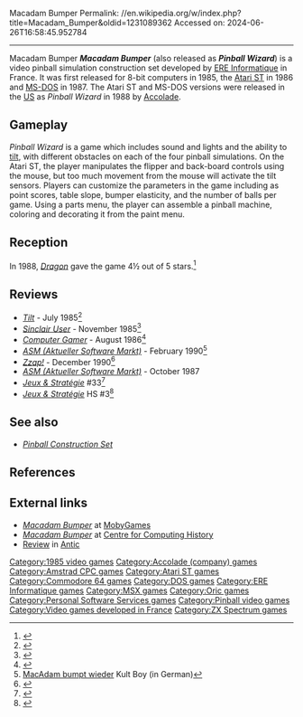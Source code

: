 Macadam Bumper
Permalink: //en.wikipedia.org/w/index.php?title=Macadam_Bumper&oldid=1231089362
Accessed on: 2024-06-26T16:58:45.952784



------
Macadam Bumper
{{Short description|1985 video game}}
{{Infobox VG
| title        = Macadam Bumper
| image        = Macadam Bumper Coverart.png
| caption      = C64 budget reissue
| designer     = Remi Herbulot
| developer    = [[ERE Informatique]]
| publisher    = ERE Informatique (France)<br />[[Personal Software Services]] (UK)<br />[[Accolade (company)|Accolade]] (US)
| series       = 
| engine       = 
| released     = {{vgrelease|EU|1985}}{{vgrelease|NA|1988}}
| genre        = [[Simulation video game|Pinball simulation]]
| modes        = 
| platforms    = [[Amstrad CPC]], [[Atari ST]], [[Commodore 64]], [[MS-DOS]], [[MSX]], [[Oric-1|Oric]], [[Thomson computers|Thomson]], [[ZX Spectrum]]
}}
'''''Macadam Bumper''''' (also released as '''''Pinball Wizard''''') is a video pinball simulation construction set developed by [[ERE Informatique]] in France. It was first released for 8-bit computers in 1985, the [[Atari ST]] in 1986 and [[MS-DOS]] in 1987. The Atari ST and MS-DOS versions were released in the [[United States|US]] as ''Pinball Wizard'' in 1988 by [[Accolade (company)|Accolade]].

==Gameplay==
''Pinball Wizard'' is a game which includes sound and lights and the ability to [[Pinball#Nudging|tilt]], with different obstacles on each of the four pinball simulations. On the Atari ST, the player manipulates the flipper and back-board controls using the mouse, but too much movement from the mouse will activate the tilt sensors. Players can customize the parameters in the game including as point scores, table slope, bumper elasticity, and the number of balls per game. Using a parts menu, the player can assemble a pinball machine, coloring and decorating it from the paint menu.

==Reception==
In 1988, ''[[Dragon (magazine)|Dragon]]'' gave the game 4½ out of 5 stars.<ref name="Dragon129">{{cite journal|title=The Role of Computers|last1=Lesser|last2=Lesser|last3=Lesser|first1=Hartley|first2=Patricia|first3=Kirk|journal=Dragon|issue=129|date=January 1988|pages=32–42}}</ref>

==Reviews==
* ''[[Tilt (French magazine)|Tilt]]'' - July 1985<ref>{{cite web|author=Fredo_L |url=https://abandonware-magazines.org/affiche_mag.php?mag=28&num=340 |title=Le site des anciennes revues informatiques |publisher=www.abandonware-magazines.org|access-date=2022-12-29}}</ref>
* ''[[Sinclair User]]'' - November 1985<ref>{{cite web|url=https://archive.org/details/sinclair-user-magazine-044/page/n33/mode/2up|title=Sinclair User Magazine Issue 044|date=November 1985}}</ref>
* ''[[Computer Gamer]]'' - August 1986<ref>{{cite web|url=https://archive.org/details/Computer_Gamer_Issue_17_1986-08_Argus_Press_GB/page/n63/mode/2up|title = Computer Gamer - Issue 17 (1986-08) (Argus Press) (GB)|date = August 1986}}</ref>
* ''[[ASM (Aktueller Software Markt)]]'' - February 1990<ref>[https://www.kultboy.com/index.php?site=t&id=12472 MacAdam bumpt wieder] Kult Boy (in German)</ref>
* ''[[Zzap!64|Zzap!]]'' - December 1990<ref>{{cite web|url=https://archive.org/details/zzapp_64_issue_068_600dpi/page/n45/mode/2up|title = Zzap! 64 Issue 068 (HQ)}}</ref>
* ''[[ASM (Aktueller Software Markt)]]'' - October 1987
*''[[:fr:Jeux et Stratégie|Jeux & Stratégie]]'' #33<ref>{{cite web | url=https://archive.org/details/jeux-et-strategie-33/page/42/mode/2up | title=Jeux & stratégie 33 | date=June 1985}}</ref>
* ''[[:fr:Jeux et Stratégie|Jeux & Stratégie]]'' HS #3<ref>{{cite web | url=https://archive.org/details/jeux-et-strategie-hs-3/page/110/mode/2up | title=Jeux & stratégie HS 3 | date=1986}}</ref>

==See also==
* ''[[Pinball Construction Set]]''

==References==
{{Reflist}}

==External links==
* [http://www.mobygames.com/game/macadam-bumper ''Macadam Bumper''] at [[MobyGames]]
* [http://www.computinghistory.org.uk/det/47334/Macadam-Bumper/ ''Macadam Bumper''] at [[Centre for Computing History]]
* [https://archive.org/details/1988-06-anticmagazine/page/n63/mode/2up Review] in [[Antic (magazine)|Antic]]

[[Category:1985 video games]]
[[Category:Accolade (company) games]]
[[Category:Amstrad CPC games]]
[[Category:Atari ST games]]
[[Category:Commodore 64 games]]
[[Category:DOS games]]
[[Category:ERE Informatique games]]
[[Category:MSX games]]
[[Category:Oric games]]
[[Category:Personal Software Services games]]
[[Category:Pinball video games]]
[[Category:Video games developed in France]]
[[Category:ZX Spectrum games]]

{{pinball-videogame-stub}}